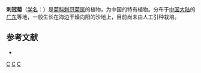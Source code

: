 {{Speciesbox
| taxon = Calotis caespitosa
| binomial_authority = Chang
}}

'''刺冠菊'''（[[学名|学名]]：{{lang|la|''Calotis caespitosa''}}）是[[菊科|菊科]][[刺冠菊属|刺冠菊属]]的植物，为中国的特有植物。分布于[[中国大陆|中国大陆]]的[[广东|广东]]等地，一般生长在海边干燥向阳的沙地上，目前尚未由人工引种栽培。

== 参考文献 ==
<div class="references-small">
* {{cite web| url =http://www.bioinfo.cn/db05/KmzwSpecies.php?action=view&id=4458| title =刺冠菊| work =《中国高等植物数据库全库》| publisher =中国科学院微生物研究所| author =昆明植物研究所| accessdate =2009-02-25| deadurl =yes| archiveurl =https://web.archive.org/web/20160305064642/http://www.bioinfo.cn/db05/KmzwSpecies.php?action=view&id=4458| archivedate =2016-03-05}}
</div>
{{Taxonbar|from=Q10898497}}

[[Category:刺冠菊属|C]]
[[Category:中国特有植物|C]]
[[Category:广东植物|C]]


{{植物小作品}}